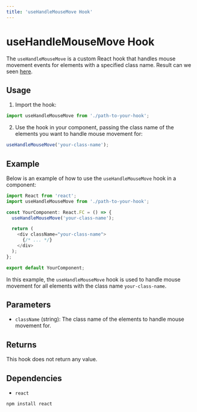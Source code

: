 ```yaml
---
title: 'useHandleMouseMove Hook'
---
```


# useHandleMouseMove Hook

The `useHandleMouseMove` is a custom React hook that handles mouse movement events for elements with a specified class name. Result can we seen <a href="https://remcostoeten.com" target="_blank">here</a>.

## Usage

1. Import the hook:

```javascript
import useHandleMouseMove from './path-to-your-hook';
```

2. Use the hook in your component, passing the class name of the elements you want to handle mouse movement for:

```javascript
useHandleMouseMove('your-class-name');
```

## Example

Below is an example of how to use the `useHandleMouseMove` hook in a component:

```typescript
import React from 'react';
import useHandleMouseMove from './path-to-your-hook';

const YourComponent: React.FC = () => {
  useHandleMouseMove('your-class-name');

  return (
    <div className="your-class-name">
      {/* ... */}
    </div>
  );
};

export default YourComponent;
```

In this example, the `useHandleMouseMove` hook is used to handle mouse movement for all elements with the class name `your-class-name`.

## Parameters

- `className` (string): The class name of the elements to handle mouse movement for.

## Returns

This hook does not return any value.

## Dependencies

- `react`

```bash
npm install react
```

